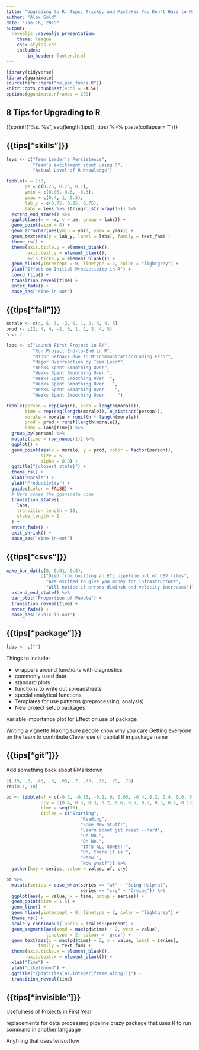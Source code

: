 ```yaml
---
title: "Upgrading to R: Tips, Tricks, and Mistakes You Don't Have to Make"
author: "Alex Gold"
date: "Jan 16, 2019"
output: 
  revealjs::revealjs_presentation:
    theme: league
    css: styles.css
    includes:
        in_header: footer.html
---
```


```r
library(tidyverse)
library(gganimate)
source(here::here("helper_funcs.R"))
knitr::opts_chunk$set(echo = FALSE)
options(gganimate.nframes = 200)
```

## 8 Tips for Upgrading to R

{{sprintf("%s. %s", seq(length(tips)), tips) %>% paste(collapse = "\n")}}

## {{tips["skills"]}}
```r
levs <- c("Team Leader's Persistence", 
          "Team's excitement about using R", 
          "Actual Level of R Knowledge")

tibble(x = 1:3, 
       pe = c(0.25, 0.75, 0.1),
       ymin = c(0.05, 0.6, -0.3), 
       ymax = c(0.4, 1, 0.3),
       lab_y = c(0.75, 0.25, 0.75),
       labs = levs %>% stringr::str_wrap(15)) %>%
  extend_end_state() %>%
  ggplot(aes(x = -x, y = pe, group = labs)) +
  geom_point(size = 4) +
  geom_errorbar(aes(ymin = ymin, ymax = ymax)) +
  geom_text(aes(y = lab_y, label = labs), family = text_fam) +
  theme_rs() +
  theme(axis.title.y = element_blank(),
        axis.text.y = element_blank(), 
        axis.ticks.y = element_blank()) +
  geom_hline(yintercept = 0, linetype = 2, color = "lightgrey") +
  ylab("Effect on Initial Productivity in R") +
  coord_flip() +
  transition_reveal(time) +
  enter_fade() +
  ease_aes('sine-in-out')
```

## {{tips["fail"]}}

```r
morale <- c(4, 5, 3, -2, 0, 1, 2, 3, 4, 5)
prod <- c(2, 4, 4, -2, 0, 1, 2, 3, 4, 5)
n <- 7

labs <- c("Launch First Project in R!", 
          "Run Project End-to-End in R", 
          "Minor Setback due to Miscommunication/Coding Error", 
          "Major Overreaction by Team Lead*", 
          "Weeks Spent Smoothing Over", 
          "Weeks Spent Smoothing Over ", 
          "Weeks Spent Smoothing Over  ", 
          "Weeks Spent Smoothing Over   ", 
          "Weeks Spent Smoothing Over    ", 
          "Weeks Spent Smoothing Over     ") 

tibble(person = rep(seq(n), each = length(morale)), 
       time = rep(seq(length(morale)), n_distinct(person)), 
       morale = morale + runif(n * length(morale)), 
       prod = prod + runif(length(morale)), 
       labs = labs[time]) %>%
  group_by(person) %>%
  mutate(time = row_number()) %>%
  ggplot() +
  geom_point(aes(x = morale, y = prod, color = factor(person)), 
             size = 5, 
             alpha = 0.8) + 
  ggtitle("{closest_state}") +
  theme_rs() +
  xlab("Morale") +
  ylab("Productivity") +
  guides(color = FALSE) +
  # Here comes the gganimate code
  transition_states(
    labs,
    transition_length = 10,
    state_length = 1
  ) +
  enter_fade() +
  exit_shrink() +
  ease_aes('sine-in-out')
```

## {{tips["csvs"]}}
```r
make_bar_dat(c(0, 0.01, 0.8), 
             c("Died from building an ETL pipeline out of CSV files", 
               "Are excited to give you money for infrastructure", 
               "Will notice if errors diminsh and velocity increases")) %>%
  extend_end_state() %>%
  bar_plot("Proportion of People") +
  transition_reveal(time) +
  enter_fade() +
  ease_aes('cubic-in-out')
```

## {{tips["package"]}}

```r
labs <- c("")
```



Things to include:

* wrappers around functions with diagnostics
* commonly used data
* standard plots
* functions to write out spreadsheets
* special analytical functions
* Templates for use patterns (preprocessing, analysis)
* New project setup packages

Variable importance plot for Effect on use of package

Writing a vignette
Making sure people know why you care
Getting everyone on the team to contribute
Clever use of capital R in package name

## {{tips["git"]}}
Add something back about RMarkdown
```r
c(.15, .3, .45, .6, .65, .7, .75, .75, .75, .75)
rep(0.1, 10)

pd <- tibble(wf = c(-0.2, -0.15, -0.1, 0, 0.05, -0.4, 0.2, 0.4, 0.6, 0.75), 
             cry = c(0.4, 0.3, 0.3, 0.2, 0.6, 0.5, 0.3, 0.3, 0.2, 0.15),
             time = seq(10), 
             titles = c("Starting", 
                            "Reading", 
                            "Some New Stuff!", 
                            "Learn about git reset --hard",
                            "Uh Oh.", 
                            "Oh No.", 
                            "IT'S ALL GONE!!!", 
                            "Oh, there it is!", 
                            "Phew.", 
                            "Now what?")) %>%
  gather(key = series, value = value, wf, cry)

pd %>%
  mutate(series = case_when(series == "wf" ~ "Being Helpful", 
                            series == "cry" ~ "Crying")) %>%
  ggplot(aes(y = value, x = time, group = series)) +
  geom_point(size = 1.5) +
  geom_line() +
  geom_hline(yintercept = 0, linetype = 2, color = "lightgrey") +
  theme_rs() +
  scale_y_continuous(labels = scales::percent) +
  geom_segment(aes(xend = max(pd$time) + 2, yend = value), 
               linetype = 2, colour = 'grey') +
  geom_text(aes(x = max(pd$time) + 2, y = value, label = series), 
            family = text_fam) +
  theme(axis.ticks.x = element_blank(), 
        axis.text.x = element_blank()) +
  xlab("Time") +
  ylab("Likelihood") +
  ggtitle("{pd$titles[as.integer(frame_along)]}") +
  transition_reveal(time) 
```

## {{tips["invisible"]}}

Usefulness of Projects in First Year

replacements for data processing pipeline
crazy package that uses R to run command in another language

Anything that uses tensorflow



